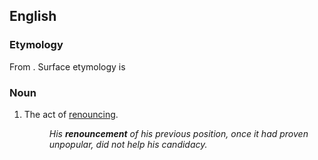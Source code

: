 ==English==

===Etymology===
From {{etyl|fro|en}} {{m|fro|renoncement}}. Surface etymology is {{suffix|en|renounce|ment}}

===Noun===
{{en-noun|~}}

# The act of [[renounce|renouncing]].
#: ''His '''renouncement''' of his previous position, once it had proven unpopular, did not help his candidacy.''